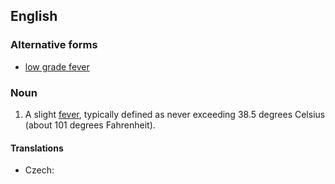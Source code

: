 ==English==
{{wikipedia}}

===Alternative forms===
* [[low grade fever]]

===Noun===
{{en-noun|head=[[low]]-[[grade]] [[fever]]}}

# {{label|en|medicine}} A slight [[fever]], typically defined as never exceeding 38.5 degrees Celsius (about 101 degrees Fahrenheit).

====Translations====
{{trans-top|slight fever}}
* Czech: {{t|cs|subfebrilie|f}}
{{trans-mid}}
{{trans-bottom}}